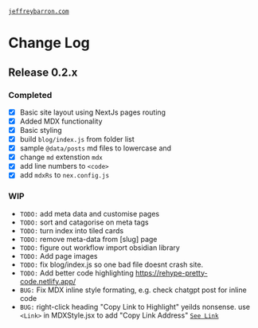 [`jeffreybarron.com`](https://jeffreybarron.com)

# Change Log

## Release 0.2.x

### Completed

- [x] Basic site layout using NextJs pages routing
- [x] Added MDX functionality
- [x] Basic styling
- [x] build `blog/index.js` from folder list
- [x] sample `@data/posts` md files to lowercase and
- [x] change `md` extenstion `mdx`
- [x] add line numbers to `<code>`
- [x] add `mdxRs` to `nex.config.js`

### WIP

- `TODO:` add meta data and customise pages
- `TODO:` sort and catagorise on meta tags
- `TODO:` turn index into tiled cards
- `TODO:` remove meta-data from [slug] page
- `TODO:` figure out workflow import obsidian library
- `TODO:` Add page images
- `TODO:` fix blog/index.js so one bad file doesnt crash site.
- `TODO:` Add better code highlighting https://rehype-pretty-code.netlify.app/
- `BUG:` Fix MDX inline style formating, e.g. check chatgpt post for inline code
- `BUG:` right-click heading "Copy Link to Highlight" yeilds nonsense. use `<Link>` in MDXStyle.jsx to add "Copy Link Address"
  [`See Link`](https://mikebifulco.com/posts/mdx-auto-link-headings-with-rehype-slug#step-2-use-mdxprovider-to-customize-the-way-heading-tags-render)
